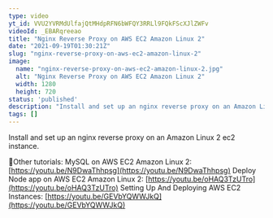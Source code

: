 ```yaml
---
type: video
yt_id: VVU2YVRMdUlfajQtMHdpRFN6bWFQY3RRLl9FQkFScXJlZWFv
videoId: _EBARqreeao
title: "Nginx Reverse Proxy on AWS EC2 Amazon Linux 2"
date: "2021-09-19T01:30:21Z"
slug: "nginx-reverse-proxy-on-aws-ec2-amazon-linux-2"
image: 
  name: "nginx-reverse-proxy-on-aws-ec2-amazon-linux-2.jpg"
  alt: "Nginx Reverse Proxy on AWS EC2 Amazon Linux 2"
  width: 1280
  height: 720
status: 'published'
description: "Install and set up an nginx reverse proxy on an Amazon Linux 2 ec2 instance."
tags: []
---
```


Install and set up an nginx reverse proxy on an Amazon Linux 2 ec2 instance.

🔗Other tutorials:
MySQL on AWS EC2 Amazon Linux 2: [https://youtu.be/N9DwaThhpsg](https://youtu.be/N9DwaThhpsg)
Deploy Node app on AWS EC2 Amazon Linux 2: [https://youtu.be/oHAQ3TzUTro](https://youtu.be/oHAQ3TzUTro)
Setting Up And Deploying AWS EC2 Instances: [https://youtu.be/GEVbYQWWJkQ](https://youtu.be/GEVbYQWWJkQ)


